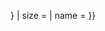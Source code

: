 {{country data {{{1}}} 
| Air force/core
| variant = {{{variant|{{{2|}}}}}}
| size = {{{size|}}}
| name = {{{name|}}} 
}}<noinclude>{{documentation}}</noinclude>